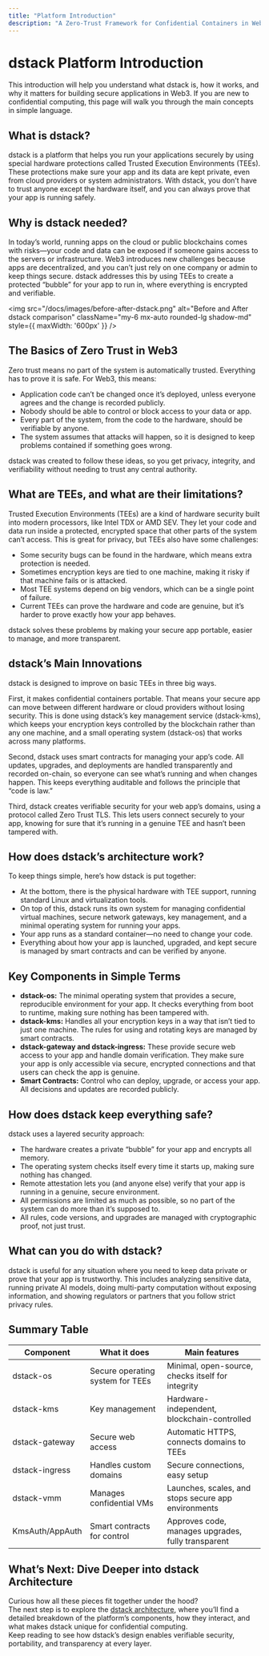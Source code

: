```yaml
---
title: "Platform Introduction"
description: "A Zero-Trust Framework for Confidential Containers in Web3"
---
```


# dstack Platform Introduction

This introduction will help you understand what dstack is, how it works, and why it matters for building secure applications in Web3. If you are new to confidential computing, this page will walk you through the main concepts in simple language.

## What is dstack?

dstack is a platform that helps you run your applications securely by using special hardware protections called Trusted Execution Environments (TEEs). These protections make sure your app and its data are kept private, even from cloud providers or system administrators. With dstack, you don’t have to trust anyone except the hardware itself, and you can always prove that your app is running safely.

## Why is dstack needed?

In today’s world, running apps on the cloud or public blockchains comes with risks—your code and data can be exposed if someone gains access to the servers or infrastructure. Web3 introduces new challenges because apps are decentralized, and you can’t just rely on one company or admin to keep things secure. dstack addresses this by using TEEs to create a protected “bubble” for your app to run in, where everything is encrypted and verifiable.

<img
  src="/docs/images/before-after-dstack.png"
  alt="Before and After dstack comparison"
  className="my-6 mx-auto rounded-lg shadow-md"
  style={{ maxWidth: '600px' }}
/>

## The Basics of Zero Trust in Web3

Zero trust means no part of the system is automatically trusted. Everything has to prove it is safe. For Web3, this means: 
- Application code can’t be changed once it’s deployed, unless everyone agrees and the change is recorded publicly.
- Nobody should be able to control or block access to your data or app.
- Every part of the system, from the code to the hardware, should be verifiable by anyone.
- The system assumes that attacks will happen, so it is designed to keep problems contained if something goes wrong.

dstack was created to follow these ideas, so you get privacy, integrity, and verifiability without needing to trust any central authority.

## What are TEEs, and what are their limitations?

Trusted Execution Environments (TEEs) are a kind of hardware security built into modern processors, like Intel TDX or AMD SEV. They let your code and data run inside a protected, encrypted space that other parts of the system can’t access. This is great for privacy, but TEEs also have some challenges:
- Some security bugs can be found in the hardware, which means extra protection is needed.
- Sometimes encryption keys are tied to one machine, making it risky if that machine fails or is attacked.
- Most TEE systems depend on big vendors, which can be a single point of failure.
- Current TEEs can prove the hardware and code are genuine, but it’s harder to prove exactly how your app behaves.

dstack solves these problems by making your secure app portable, easier to manage, and more transparent.

## dstack’s Main Innovations

dstack is designed to improve on basic TEEs in three big ways.

First, it makes confidential containers portable. That means your secure app can move between different hardware or cloud providers without losing security. This is done using dstack’s key management service (dstack-kms), which keeps your encryption keys controlled by the blockchain rather than any one machine, and a small operating system (dstack-os) that works across many platforms.

Second, dstack uses smart contracts for managing your app’s code. All updates, upgrades, and deployments are handled transparently and recorded on-chain, so everyone can see what’s running and when changes happen. This keeps everything auditable and follows the principle that “code is law.”

Third, dstack creates verifiable security for your web app’s domains, using a protocol called Zero Trust TLS. This lets users connect securely to your app, knowing for sure that it’s running in a genuine TEE and hasn’t been tampered with.

## How does dstack’s architecture work?

To keep things simple, here’s how dstack is put together:

- At the bottom, there is the physical hardware with TEE support, running standard Linux and virtualization tools.
- On top of this, dstack runs its own system for managing confidential virtual machines, secure network gateways, key management, and a minimal operating system for running your apps.
- Your app runs as a standard container—no need to change your code.
- Everything about how your app is launched, upgraded, and kept secure is managed by smart contracts and can be verified by anyone.

## Key Components in Simple Terms

- **dstack-os:** The minimal operating system that provides a secure, reproducible environment for your app. It checks everything from boot to runtime, making sure nothing has been tampered with.
- **dstack-kms:** Handles all your encryption keys in a way that isn’t tied to just one machine. The rules for using and rotating keys are managed by smart contracts.
- **dstack-gateway and dstack-ingress:** These provide secure web access to your app and handle domain verification. They make sure your app is only accessible via secure, encrypted connections and that users can check the app is genuine.
- **Smart Contracts:** Control who can deploy, upgrade, or access your app. All decisions and updates are recorded publicly.

## How does dstack keep everything safe?

dstack uses a layered security approach:
- The hardware creates a private “bubble” for your app and encrypts all memory.
- The operating system checks itself every time it starts up, making sure nothing has changed.
- Remote attestation lets you (and anyone else) verify that your app is running in a genuine, secure environment.
- All permissions are limited as much as possible, so no part of the system can do more than it’s supposed to.
- All rules, code versions, and upgrades are managed with cryptographic proof, not just trust.

## What can you do with dstack?

dstack is useful for any situation where you need to keep data private or prove that your app is trustworthy. This includes analyzing sensitive data, running private AI models, doing multi-party computation without exposing information, and showing regulators or partners that you follow strict privacy rules.

## Summary Table

| Component          | What it does                             | Main features                                         |
|--------------------|------------------------------------------|-------------------------------------------------------|
| dstack-os          | Secure operating system for TEEs         | Minimal, open-source, checks itself for integrity     |
| dstack-kms         | Key management                           | Hardware-independent, blockchain-controlled           |
| dstack-gateway     | Secure web access                        | Automatic HTTPS, connects domains to TEEs             |
| dstack-ingress     | Handles custom domains                   | Secure connections, easy setup                        |
| dstack-vmm         | Manages confidential VMs                 | Launches, scales, and stops secure app environments   |
| KmsAuth/AppAuth    | Smart contracts for control              | Approves code, manages upgrades, fully transparent    |

## What’s Next: Dive Deeper into dstack Architecture

Curious how all these pieces fit together under the hood?  
The next step is to explore the [dstack architecture](/docs/overview/what-is-dstack), where you’ll find a detailed breakdown of the platform’s components, how they interact, and what makes dstack unique for confidential computing.  
Keep reading to see how dstack’s design enables verifiable security, portability, and transparency at every layer.

